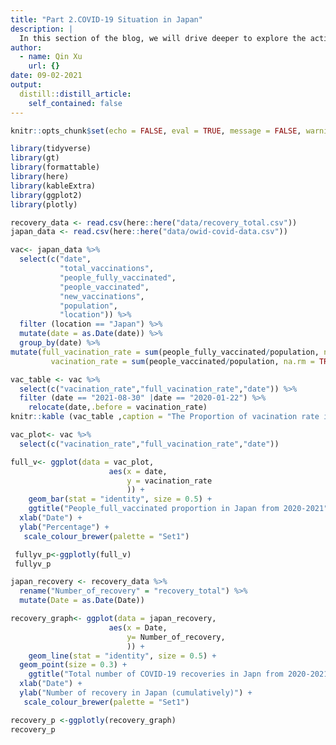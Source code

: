 ```yaml
---
title: "Part 2.COVID-19 Situation in Japan"
description: |
  In this section of the blog, we will drive deeper to explore the action that has been taken into account to fight COVID-19 in Japan by looking at it's COVID-19 recovery rate, and the vacinnation rate.
author:
  - name: Qin Xu
    url: {}
date: 09-02-2021
output:
  distill::distill_article:
    self_contained: false
---
```

```r
knitr::opts_chunk$set(echo = FALSE, eval = TRUE, message = FALSE, warning = FALSE)
```

```r
library(tidyverse)
library(gt)
library(formattable)
library(here)
library(kableExtra)
library(ggplot2)
library(plotly)
```

```r
recovery_data <- read.csv(here::here("data/recovery_total.csv"))
japan_data <- read.csv(here::here("data/owid-covid-data.csv"))

```

```r
vac<- japan_data %>% 
  select(c("date",
           "total_vaccinations",
           "people_fully_vaccinated",
           "people_vaccinated",
           "new_vaccinations",
           "population",
           "location")) %>% 
  filter (location == "Japan") %>% 
  mutate(date = as.Date(date)) %>% 
  group_by(date) %>% 
mutate(full_vacination_rate = sum(people_fully_vaccinated/population, na.rm = TRUE),
         vacination_rate = sum(people_vaccinated/population, na.rm = TRUE))
```

```r
vac_table <- vac %>%  
  select(c("vacination_rate","full_vacination_rate","date")) %>% 
  filter (date == "2021-08-30" |date == "2020-01-22") %>% 
    relocate(date,.before = vacination_rate)
knitr::kable (vac_table ,caption = "The Proportion of vacination rate in Japan in 2020 vs 2021") %>% kable_styling()

```



```r
vac_plot<- vac %>% 
  select(c("vacination_rate","full_vacination_rate","date"))

full_v<- ggplot(data = vac_plot, 
                      aes(x = date,
                          y = vacination_rate
                          )) +
    geom_bar(stat = "identity", size = 0.5) +
    ggtitle("People_full_vaccinated proportion in Japan from 2020-2021") +
  xlab("Date") + 
  ylab("Percentage") +
   scale_colour_brewer(palette = "Set1")

 fullyv_p<-ggplotly(full_v)
 fullyv_p
```



```r
japan_recovery <- recovery_data %>% 
  rename("Number_of_recovery" = "recovery_total") %>%  
  mutate(Date = as.Date(Date)) 
```

```r
recovery_graph<- ggplot(data = japan_recovery, 
                      aes(x = Date,
                          y= Number_of_recovery,
                          )) +
    geom_line(stat = "identity", size = 0.5) +
  geom_point(size = 0.3) +
    ggtitle("Total number of COVID-19 recoveries in Japn from 2020-2021") +
  xlab("Date") + 
  ylab("Number of recovery in Japan (cumulatively)") +
   scale_colour_brewer(palette = "Set1")

recovery_p <-ggplotly(recovery_graph)
recovery_p
```

